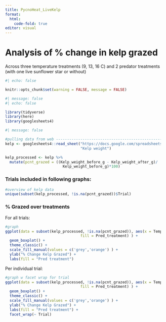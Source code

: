 ```yaml
---
title: PycnoHeat_LiveKelp
format: 
  html:
    code-fold: true
editor: visual
---
```


# Analysis of % change in kelp grazed

Across three temperature treatments (9, 13, 16 C) and 2 predator treatments (with one live sunflower star or without)

```r
#| echo: false

knitr::opts_chunk$set(warning = FALSE, message = FALSE)
```

```r
#| message: false
#| echo: false

library(tidyverse)
library(here)
library(googlesheets4)
```

```r
#| message: false

#pulling data from web ---------------------------------------------------------
kelp <- googlesheets4::read_sheet("https://docs.google.com/spreadsheets/d/1hYKwyw7xpImw0UkSa-QuuZrkBy2YU88_AIKomJshBQA/edit?gid=1832909041#gid=1832909041",
                                  "Kelp weight") 

kelp_processed <- kelp %>%
  mutate(pcnt_grazed = ((Kelp_weight_before_g - Kelp_weight_after_g)/ 
                          Kelp_weight_before_g)*100)  
```

### Trials included in following graphs:

```r
#overview of kelp data
unique(subset(kelp_processed, !is.na(pcnt_grazed))$Trial)
```

### % Grazed over treatments

For all trials:

```r

#graph 
ggplot(data = subset(kelp_processed, !is.na(pcnt_grazed)), aes(x = Temp_treatment, y = pcnt_grazed, 
                                  fill = Pred_treatment) ) +
  geom_boxplot() +
  theme_classic() +
  scale_fill_manual(values = c('grey','orange') ) +
  ylab("% Change Kelp Grazed") +
  labs(fill = "Pred treatment")
```

Per individual trial:

```r
#graph w facet wrap for trial
ggplot(data = subset(kelp_processed, !is.na(pcnt_grazed)), aes(x = Temp_treatment, y = pcnt_grazed, 
                                  fill = Pred_treatment) ) +
  geom_boxplot() +
  theme_classic() +
  scale_fill_manual(values = c('grey','orange') ) +
  ylab("% Change Kelp Grazed") +
  labs(fill = "Pred treatment") + 
  facet_wrap(~ Trial)
```
